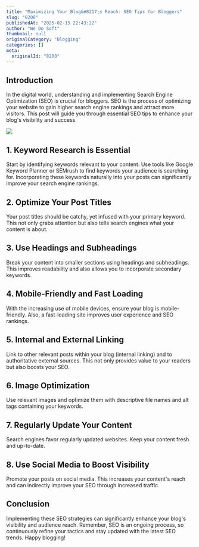 ```yaml
---
title: "Maximizing Your Blog&#8217;s Reach: SEO Tips for Bloggers"
slug: "8208"
publishedAt: "2025-02-15 22:43:22"
author: "We Do Soft"
thumbnail: null
originalCategory: "Blogging"
categories: []
meta:
  originalId: "8208"
---
```


## Introduction

In the digital world, understanding and implementing Search Engine Optimization (SEO) is crucial for bloggers. SEO is the process of optimizing your website to gain higher search engine rankings and attract more visitors. This post will guide you through essential SEO tips to enhance your blog's visibility and success.

![](https://wedosoft0527.mycafe24.com/wp-content/uploads/2025/02/laptop-user-typing-with-digital-evolution-concept.jpeg)

## 1. Keyword Research is Essential

Start by identifying keywords relevant to your content. Use tools like Google Keyword Planner or SEMrush to find keywords your audience is searching for. Incorporating these keywords naturally into your posts can significantly improve your search engine rankings.

## 2. Optimize Your Post Titles

Your post titles should be catchy, yet infused with your primary keyword. This not only grabs attention but also tells search engines what your content is about.

## 3. Use Headings and Subheadings

Break your content into smaller sections using headings and subheadings. This improves readability and also allows you to incorporate secondary keywords.

## 4. Mobile-Friendly and Fast Loading

With the increasing use of mobile devices, ensure your blog is mobile-friendly. Also, a fast-loading site improves user experience and SEO rankings.

## 5. Internal and External Linking

Link to other relevant posts within your blog (internal linking) and to authoritative external sources. This not only provides value to your readers but also boosts your SEO.

## 6. Image Optimization

Use relevant images and optimize them with descriptive file names and alt tags containing your keywords.

## 7. Regularly Update Your Content

Search engines favor regularly updated websites. Keep your content fresh and up-to-date.

## 8. Use Social Media to Boost Visibility

Promote your posts on social media. This increases your content's reach and can indirectly improve your SEO through increased traffic.

## Conclusion

Implementing these SEO strategies can significantly enhance your blog's visibility and audience reach. Remember, SEO is an ongoing process, so continuously refine your tactics and stay updated with the latest SEO trends. Happy blogging!
